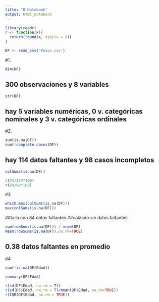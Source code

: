 ```yaml
---
title: "R Notebook"
output: html_notebook
---
```



```r
library(readr)
r <- function(x){
  return(round(x, digits = 2))
}
```

```r
DF <- read_csv('Pasos.csv')
```
#1. 
```r
dim(DF)
```
## 300 observaciones y 8 variables

```r
str(DF)
```
## hay 5 variables numéricas, 0 v. categóricas nominales y 3 v. categóricas ordinales

#2.
```r
sum(is.na(DF))
sum(!complete.cases(DF))
```
## hay 114 datos faltantes y 98 casos incompletos

```r
colSums(is.na(DF))
```
```r
r(84/114*100)
r(84/98*100)
```

#3
```r
which.max(colSums(is.na(DF)))
max(colSums(is.na(DF)))
```
##talla con 84 datos faltantes
##calzado sin datos faltantes

```r
sum(rowSums(is.na(DF))) / nrow(DF)
mean(rowSums(is.na(DF)),na.rm=TRUE)
```
## 0.38 datos faltantes en promedio


#4
```r
sum(!is.na(DF$Edad))
```
```r
summary(DF$Edad)
```
```r
r(sd(DF$Edad, na.rm = T))
r(sd(DF$Edad, na.rm = T)/mean(DF$Edad, na.rm=TRUE))
r(IQR(DF$Edad, na.rm = TRUE))
```
